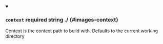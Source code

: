 
<details className="config-field" data-expandable="false" open>
<summary>

### `context` <span className="config-field-required" data-required="false">required</span> <span className="config-field-type">string</span> <span className="config-field-default">./</span> <span className="config-field-enum"></span> {#images-context}

Context is the context path to build with. Defaults to the current working directory

</summary>



</details>

